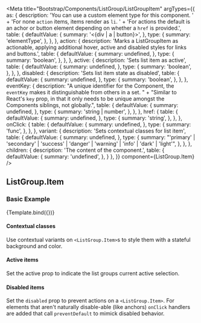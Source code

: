 

<Meta
    title="Bootstrap/Components/ListGroup/ListGroupItem"
    argTypes={{
        as: {
            description:
                'You can use a custom element type for this component. ' +
                'For none `action` items, items render as `li`. ' +
                'For actions the default is an achor or button element depending on whether a `href` is provided.',
            table: {
                defaultValue: {
                    summary: '<{div | a | button}>',
                },
                type: {
                    summary: 'elementType',
                },
            },
        },
        action: {
            description:
                'Marks a ListGroupItem as actionable, applying additional hover, active and disabled styles for links and buttons.',
            table: {
                defaultValue: {
                    summary: undefined,
                },
                type: {
                    summary: 'boolean',
                },
            },
        },
        active: {
            description: 'Sets list item as active',
            table: {
                defaultValue: {
                    summary: undefined,
                },
                type: {
                    summary: 'boolean',
                },
            },
        },
        disabled: {
            description: 'Sets list item state as disabled',
            table: {
                defaultValue: {
                    summary: undefined,
                },
                type: {
                    summary: 'boolean',
                },
            },
        },
        eventKey: {
            description:
                "A unique identifier for the Component, the `eventKey` makes it distinguishable from others in a set. " +
                "Similar to React's `key` prop, in that it only needs to be unique amongst the Components siblings, not globally.",
            table: {
                defaultValue: {
                    summary: undefined,
                },
                type: {
                    summary: 'string | number',
                },
            },
        },
        href: {
            table: {
                defaultValue: {
                    summary: undefined,
                },
                type: {
                    summary: 'string',
                },
            },
        },
        onClick: {
            table: {
                defaultValue: {
                    summary: undefined,
                },
                type: {
                    summary: 'func',
                },
            },
        },
        variant: {
            description: 'Sets contextual classes for list item',
            table: {
                defaultValue: {
                    summary: undefined,
                },
                type: {
                    summary:
                        "'primary' | 'secondary' | 'success' | 'danger' | 'warning' | 'info' | 'dark' | 'light'",
                },
            },
        },
        children: {
            description: 'The content of the component.',
            table: {
                defaultValue: {
                    summary: 'undefined',
                },
            }
        },
    }}
    component={ListGroup.Item}
/>


## ListGroup.Item

### Basic Example
<Canvas>
    <Story
        name="Demo"
        args={{
            variant: 'primary',
            as: 'div',
            active: false,
            action: false,
            disabled: false,
            eventKey: '',
            href: '#primary',
            children: 'Primary',
        }}>
        {Template.bind({})}
    </Story>
</Canvas>

<ArgsTable story="Demo" />

#### Contextual classes

Use contextual variants on `<ListGroup.Item>`s to style them with a stateful background and color.

<Canvas>
    <Story id="bootstrap-components-listgroup-listgroupitem--primary" />
    <Story id="bootstrap-components-listgroup-listgroupitem--secondary" />
    <Story id="bootstrap-components-listgroup-listgroupitem--success" />
    <Story id="bootstrap-components-listgroup-listgroupitem--warning" />
    <Story id="bootstrap-components-listgroup-listgroupitem--danger" />
    <Story id="bootstrap-components-listgroup-listgroupitem--info" />
    <Story id="bootstrap-components-listgroup-listgroupitem--light" />
    <Story id="bootstrap-components-listgroup-listgroupitem--dark" />
</Canvas>

#### Active items

Set the active prop to indicate the list groups current active selection.

<Canvas>
    <Story id="bootstrap-components-listgroup-listgroupitem--active" />
</Canvas>

#### Disabled items

Set the `disabled` prop to prevent actions on a `<ListGroup.Item>`. For elements that aren't naturally disable-able (like anchors) `onClick` handlers are added that call `preventDefault` to mimick disabled behavior.

<Canvas>
    <Story id="bootstrap-components-listgroup-listgroupitem--disabled" />
</Canvas>
